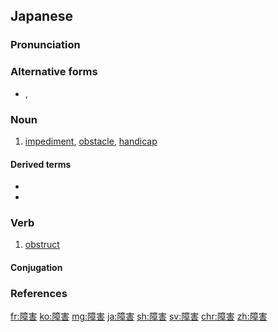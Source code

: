 ==Japanese==
{{ja-kanjitab|しょう|がい|yomi=o}}
{{wikipedia|lang=ja}}

===Pronunciation===
{{ja-pron|yomi=o|しょうがい|acc=0|acc_ref=DJR,NHK}}

===Alternative forms===
* {{ja-l|障碍}}, {{ja-l|障礙}}

===Noun===
{{ja-noun|しょうがい|hhira=しやうがい}}

# [[impediment]], [[obstacle]], [[handicap]]

====Derived terms====
* {{ja-r|嚥下障害|えんげ しょうがい|[[dysphagia]]}}
* {{ja-r|性同一性障害|せい どういつせい しょうがい|[[gender identity disorder]]}}

===Verb===
{{ja-verb-suru|しょうがい|hhira=しやうがい}}

# [[obstruct]]

====Conjugation====
{{ja-suru|しょうがい}}

===References===
<references/>

[[fr:障害]]
[[ko:障害]]
[[mg:障害]]
[[ja:障害]]
[[sh:障害]]
[[sv:障害]]
[[chr:障害]]
[[zh:障害]]